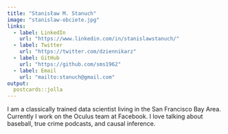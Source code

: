 ```yaml
---
title: "Stanisław M. Stanuch"
image: "stanislaw-obciete.jpg"
links:
  - label: LinkedIn
    url: "https://www.linkedin.com/in/stanislawstanuch/"
  - label: Twitter
    url: "https://twitter.com/dziennikarz"
  - label: GitHub
    url: "https://github.com/sms1962"
  - label: Email
    url: "mailto:stanuch@gmail.com"
output:
  postcards::jolla
---
```

 
I am a classically trained data scientist living in the San Francisco Bay Area. 
Currently I work on the Oculus team at Facebook. I love talking about baseball, 
true crime podcasts, and causal inference.
